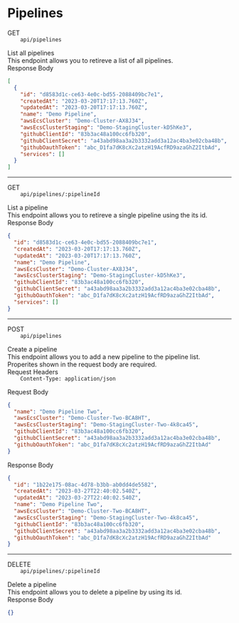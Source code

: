 # Pipelines

<div className="mb-2">
  <span className="font-extrabold text-stone-900 text-2xl mr-3">GET </span>
  <code className="text-indigo-400 text-xl">
    api/pipelines
  </code>
</div> 

<div className="mb-2">
  <span className="font-extrabold text-stone-500">List all pipelines</span> 
  <br />
  <span className="text-stone-600">
    This endpoint allows you to retireve a list of all pipelines.
  </span>
</div>

<div className="font-extrabold text-stone-500 mb-2">
  Response Body
</div>

```json
[
  {
    "id": "d8583d1c-ce63-4e0c-bd55-2088409bc7e1",
    "createdAt": "2023-03-20T17:17:13.760Z",
    "updatedAt": "2023-03-20T17:17:13.760Z",
    "name": "Demo Pipeline",
    "awsEcsCluster": "Demo-Cluster-AX8J34",
    "awsEcsClusterStaging": "Demo-StagingCluster-kD5hKe3",
    "githubClientId": "83b3ac48a100cc6fb320",
    "githubClientSecret": "a43abd98aa3a2b3332add3a12ac4ba3e02cba48b",
    "githubOauthToken": "abc_D1fa7dK8cXc2atzH19AcfRD9azaGhZ2ItbAd",
    "services": []
  }
]
```

---

<div className="mb-2">
  <span className="font-extrabold text-stone-900 text-2xl mr-3">GET </span>
  <code className="text-indigo-400 text-xl">
    api/pipelines/:pipelineId
  </code>
</div> 

<div className="mb-2">
  <span className="font-extrabold text-stone-500">List a pipeline</span> 
  <br />
  <span className="text-stone-600">
    This endpoint allows you to retireve a single pipeline using the its id.
  </span>
</div>

<div className="font-extrabold text-stone-500 mb-2">
  Response Body
</div>

```json
{
  "id": "d8583d1c-ce63-4e0c-bd55-2088409bc7e1",
  "createdAt": "2023-03-20T17:17:13.760Z",
  "updatedAt": "2023-03-20T17:17:13.760Z",
  "name": "Demo Pipeline",
  "awsEcsCluster": "Demo-Cluster-AX8J34",
  "awsEcsClusterStaging": "Demo-StagingCluster-kD5hKe3",
  "githubClientId": "83b3ac48a100cc6fb320",
  "githubClientSecret": "a43abd98aa3a2b3332add3a12ac4ba3e02cba48b",
  "githubOauthToken": "abc_D1fa7dK8cXc2atzH19AcfRD9azaGhZ2ItbAd",
  "services": []
}
```

---


<div className="mb-2">
  <span className="font-extrabold text-stone-900 text-2xl mr-3">POST </span>
  <code className="text-indigo-400 text-xl">
    api/pipelines
  </code>
</div>

<div className="mb-2">
  <span className="font-extrabold text-stone-500">Create a pipeline</span> 
  <br />
  <span className="text-stone-600">
    This endpoint allows you to add a new pipeline to the pipeline list. Properites shown in the request body are required.
  </span>
</div>

<div className="mb-2">
  <span className="font-extrabold text-stone-500">Request Headers </span>
  <code className="text-indigo-400">
    Content-Type: application/json
  </code>
</div>

<div className="font-extrabold text-stone-500 mb-2">
  Request Body
</div>

```json
{
  "name": "Demo Pipeline Two",
  "awsEcsCluster": "Demo-Cluster-Two-BCA8HT",
  "awsEcsClusterStaging": "Demo-StagingCluster-Two-4k8ca45",
  "githubClientId": "83b3ac48a100cc6fb320",
  "githubClientSecret": "a43abd98aa3a2b3332add3a12ac4ba3e02cba48b",
  "githubOauthToken": "abc_D1fa7dK8cXc2atzH19AcfRD9azaGhZ2ItbAd"
}
```

<div className="font-extrabold text-stone-500 mb-2">
  Response Body
</div>


```json
{
  "id": "1b22e175-08ac-4d78-b3bb-ab0dd4de5582",
  "createdAt": "2023-03-27T22:40:02.540Z",
  "updatedAt": "2023-03-27T22:40:02.540Z",
  "name": "Demo Pipeline Two",
  "awsEcsCluster": "Demo-Cluster-Two-BCA8HT",
  "awsEcsClusterStaging": "Demo-StagingCluster-Two-4k8ca45",
  "githubClientId": "83b3ac48a100cc6fb320",
  "githubClientSecret": "a43abd98aa3a2b3332add3a12ac4ba3e02cba48b",
  "githubOauthToken": "abc_D1fa7dK8cXc2atzH19AcfRD9azaGhZ2ItbAd"
}
```

---

<div className="mb-2">
  <span className="font-extrabold text-stone-900 text-2xl mr-3">DELETE </span>
  <code className="text-indigo-400 text-xl">
    api/pipelines/:pipelineId
  </code>
</div> 

<div className="mb-2">
  <span className="font-extrabold text-stone-500">Delete a pipeline</span> 
  <br />
  <span className="text-stone-600">
    This endpoint allows you to delete a pipeline by using its id.
  </span>
</div>

<div className="font-extrabold text-stone-500 mb-2">
  Response Body
</div>

```json
{}
```
